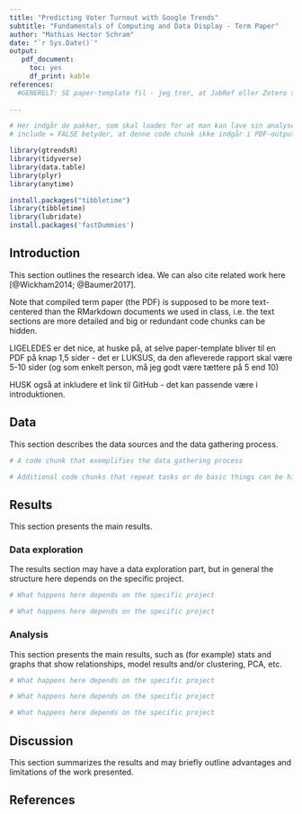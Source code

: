 ```yaml
---
title: "Predicting Voter Turnout with Google Trends"
subtitle: "Fundamentals of Computing and Data Display - Term Paper"
author: "Mathias Hector Schram"
date: "`r Sys.Date()`"
output: 
   pdf_document:
     toc: yes
     df_print: kable
references:
  #GENERELT: SE paper-template fil - jeg tror, at JabRef eller Zotero skal bruges
  
---
```


```r
# Her indgår de pakker, som skal loades for at man kan lave sin analyse
# include = FALSE betyder, at denne code chunk ikke indgår i PDF-outputtet

library(gtrendsR)
library(tidyverse)
library(data.table)
library(plyr)
library(anytime)

install.packages("tibbletime")
library(tibbletime)
library(lubridate)
install.packages('fastDummies')
```

## Introduction

This section outlines the research idea. We can also cite related work here [@Wickham2014; @Baumer2017].

Note that compiled term paper (the PDF) is supposed to be more text-centered than the RMarkdown documents we used in class, i.e. the text sections are more detailed and big or redundant code chunks can be hidden.

LIGELEDES er det nice, at huske på, at selve paper-template bliver til en PDF på knap 1,5 sider - det er LUKSUS, da den afleverede rapport skal være 5-10 sider (og som enkelt person, må jeg godt være tættere på 5 end 10)

HUSK også at inkludere et link til GitHub - det kan passende være i introduktionen.

## Data

This section describes the data sources and the data gathering process.

```r
# A code chunk that exemplifies the data gathering process

```

```r
# Additional code chunks that repeat tasks or do basic things can be hidden
```

## Results

This section presents the main results.

### Data exploration

The results section may have a data exploration part, but in general the structure here depends on the specific project.

```r
# What happens here depends on the specific project
```

```r
# What happens here depends on the specific project
```

### Analysis

This section presents the main results, such as (for example) stats and graphs that show relationships, model results and/or clustering, PCA, etc.

```r
# What happens here depends on the specific project
```

```r
# What happens here depends on the specific project
```

```r
# What happens here depends on the specific project
```

## Discussion

This section summarizes the results and may briefly outline advantages and limitations of the work presented.

## References